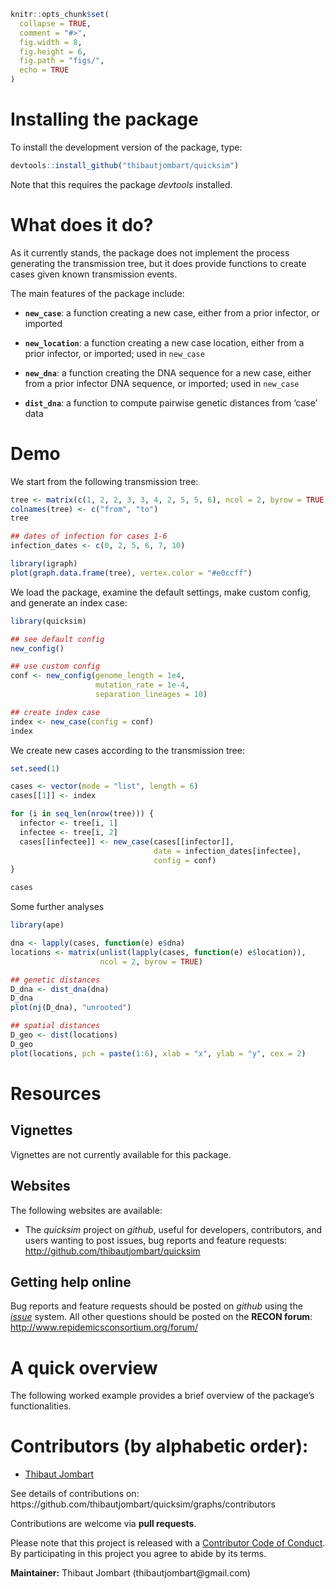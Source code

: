 
```r
knitr::opts_chunk$set(
  collapse = TRUE,
  comment = "#>",
  fig.width = 8,
  fig.height = 6,
  fig.path = "figs/",
  echo = TRUE
)

```



# Installing the package


To install the development version of the package, type:

```r
devtools::install_github("thibautjombart/quicksim")
```

Note that this requires the package *devtools* installed.




# What does it do?

As it currently stands, the package does not implement the process generating the transmission tree, but it does provide functions to create cases given known transmission events. 

The main features of the package include:

- **`new_case`**: a function creating a new case, either from a prior infector,
  or imported

- **`new_location`**: a function creating a new case location, either from a
  prior infector, or imported; used in `new_case`

- **`new_dna`**: a function creating the DNA sequence for a new case, either
  from a prior infector DNA sequence, or imported; used in `new_case`

- **`dist_dna`**: a function to compute pairwise genetic distances from 'case'
  data



# Demo

We start from the following transmission tree:
```r
tree <- matrix(c(1, 2, 2, 3, 3, 4, 2, 5, 5, 6), ncol = 2, byrow = TRUE)
colnames(tree) <- c("from", "to")
tree

## dates of infection for cases 1-6
infection_dates <- c(0, 2, 5, 6, 7, 10)

library(igraph)
plot(graph.data.frame(tree), vertex.color = "#e0ccff")

```

We load the package, examine the default settings, make custom config, and
generate an index case:

```r
library(quicksim)

## see default config
new_config()

## use custom config
conf <- new_config(genome_length = 1e4,
                   mutation_rate = 1e-4,
                   separation_lineages = 10)

## create index case
index <- new_case(config = conf)
index

```


We create new cases according to the transmission tree:
```r

set.seed(1)

cases <- vector(mode = "list", length = 6)
cases[[1]] <- index

for (i in seq_len(nrow(tree))) {
  infector <- tree[i, 1]
  infectee <- tree[i, 2]
  cases[[infectee]] <- new_case(cases[[infector]],
                                date = infection_dates[infectee],
                                config = conf)
}

cases

```

Some further analyses
```r
library(ape)

dna <- lapply(cases, function(e) e$dna)
locations <- matrix(unlist(lapply(cases, function(e) e$location)),
                    ncol = 2, byrow = TRUE)

## genetic distances
D_dna <- dist_dna(dna)
D_dna
plot(nj(D_dna), "unrooted")

## spatial distances
D_geo <- dist(locations)
D_geo
plot(locations, pch = paste(1:6), xlab = "x", ylab = "y", cex = 2)


```




# Resources

## Vignettes

Vignettes are not currently available for this package.



## Websites

The following websites are available:

- The *quicksim* project on *github*, useful for developers, contributors, and users wanting to post issues, bug reports and feature requests: <br>
[http://github.com/thibautjombart/quicksim](http://github.com/thibautjombart/quicksim)






## Getting help online

Bug reports and feature requests should be posted on *github* using the [*issue*](http://github.com/thibautjombart/quicksim/issues) system. All other questions should be posted on the **RECON forum**: <br>
[http://www.repidemicsconsortium.org/forum/](http://www.repidemicsconsortium.org/forum/)




# A quick overview

The following worked example provides a brief overview of the package's
functionalities. 




# Contributors (by alphabetic order):
- [Thibaut Jombart](https://github.com/thibautjombart)

See details of contributions on:
<br>
https://github.com/thibautjombart/quicksim/graphs/contributors


Contributions are welcome via **pull requests**.

Please note that this project is released with a [Contributor Code of Conduct](CONDUCT.md). By participating in this project you agree to abide by its terms.

**Maintainer:** Thibaut Jombart (thibautjombart@gmail.com)
